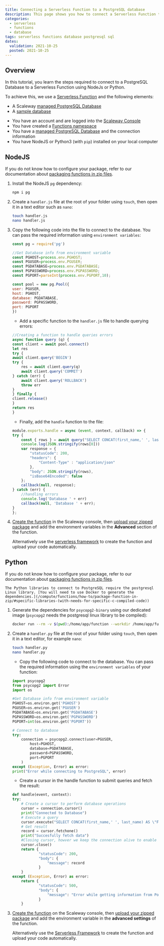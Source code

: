 ```yaml
---
title: Connecting a Serverless Function to a PostgreSQL database
description: This page shows you how to connect a Serverless Function to a PostgreSQL database
categories:
  - serverless
  - functions
  - database
tags: serverless functions database postgresql sql
dates:
  validation: 2021-10-25
  posted: 2021-10-25
---
```


## Overview

In this tutorial, you learn the steps required to connect to a PostgreSQL Database to a Serverless Function using NodeJs or Python.

To achieve this, we use a [Serverless Function](https://www.scaleway.com/en/betas/#serverlessfunctions) and the following elements:
- A Scaleway [managed PostgreSQL Database](https://www.scaleway.com/en/database/)
- A [sample database](https://www.postgresqltutorial.com/postgresql-sample-database/)

<Message type="requirement">

- You have an account and are logged into the [Scaleway Console](https://console.scaleway.com)
- You have created a [Functions namespace](/compute/functions/how-to/create-a-functions-namespace/)
- You have a [managed PostgreSQL Database](https://www.scaleway.com/en/database/) and the connection information
- You have NodeJS or Python3 (with `pip`) installed on your local computer

</Message>

## NodeJS

<Message type="tip">

If you do not know how to configure your package, refer to our documentation about [packaging functions in zip files](/compute/functions/how-to/package-function-in-zip/).

</Message>

1. Install the NodeJS `pg` dependency:
    ```bash 
    npm i pg
    ```
2. Create a `handler.js` file at the root of your folder using `touch`, then open it in a text editor such as `nano`: 

    ```bash
    touch handler.js
    nano handler.js
    ```
3. Copy the following code into the file to connect to the database. You can pass the required information using `environment variables`:
    ```javascript
    const pg = require('pg')

    //Get Database info from environment variable
    const PGHOST=process.env.PGHOST;
    const PGUSER=process.env.PGUSER;
    const PGDATABASE=process.env.PGDATABASE;
    const PGPASSWORD=process.env.PGPASSWORD;
    const PGPORT=parseInt(process.env.PGPORT,10);

    const pool = new pg.Pool({
    user: PGUSER,
    host: PGHOST,
    database: PGDATABASE,
    password: PGPASSWORD,
    port: PGPORT
    })

    ```
    * Add a specific function to the `handler.js` file to handle querying errors:
    ```javascript
    //Creating a function to handle queries errors
    async function query (q) {
    const client = await pool.connect()
    let res
    try {
    await client.query('BEGIN')
    try {
        res = await client.query(q)
        await client.query('COMMIT')
    } catch (err) {
        await client.query('ROLLBACK')
        throw err
    }
    } finally {
    client.release()
    }
    return res
    }
    ```
    * Finally, add the `handle` function to the file:
    ```javascript
    module.exports.handle = async (event, context, callback) => {
    try {
        const { rows } = await query("SELECT CONCAT(first_name,' ', last_name) AS \"Full Name\" FROM actor LIMIT 10")
        console.log(JSON.stringify(rows[0]))
        var response = {
            "statusCode": 200,
            "headers": {
                "Content-Type" : "application/json"
            },
            "body": JSON.stringify(rows),
            "isBase64Encoded": false
        };
        callback(null, response);
    } catch (err) {
        //handling errors
        console.log('Database ' + err)
        callback(null, 'Database ' + err);
    }
    };
    ```

4. [Create the function](/compute/functions/how-to/create-a-function/) in the Scaleway console, then [upload your zipped package](/compute/functions/how-to/package-function-in-zip/#how-to-upload-your-zip-file-to-the-scaleway-console/) and add the environment variables in the **Advanced** section of the function.

    <Message type="tip">

    Alternatively use the [serverless framework](/compute/functions/api-cli/fun-uploading-with-serverless-framework/) to create the function and upload your code automatically.

    </Message>

## Python

<Message type="tip">

If you do not know how to configure your package, refer to our documentation about [packaging functions in zip files](/compute/functions/how-to/package-function-in-zip/).

</Message>

<Message type="note">

    The Python libraries to connect to PostgreSQL require the postgresql Linux library. [You will need to use Docker to generate the dependencies.](/compute/functions/how-to/package-function-in-zip/#specific-libraries-(with-needs-for-specific-c-compiled-code))

</Message>

1. Generate the dependencies for `psycopg2-binary` using our dedicated image (`psycopg2` needs the postgresql linux library to be compiled):
    ```bash 
    docker run --rm -v $(pwd):/home/app/function --workdir /home/app/function rg.fr-par.scw.cloud/scwfunctionsruntimes/python-dep3:v1.2.8 pip install psycopg2-binary --target ./package
    ```
2. Create a `handler.py` file at the root of your folder using `touch`, then open it in a text editor, for example `nano`:

    ```bash
    touch handler.py
    nano handler.py
    ```
    * Copy the following code to connect to the database. You can pass the required information using the `environment variables` of your function:
    ```python
    import psycopg2
    from psycopg2 import Error
    import os

    #Get Database info from environment variable
    PGHOST=os.environ.get('PGHOST')
    PGUSER=os.environ.get('PGUSER')
    PGDATABASE=os.environ.get('PGDATABASE')
    PGPASSWORD=os.environ.get('PGPASSWORD')
    PGPORT=int(os.environ.get('PGPORT'))

    # Connect to database
    try:
        connection = psycopg2.connect(user=PGUSER,
            host=PGHOST,
            database=PGDATABASE,
            password=PGPASSWORD,
            port=PGPORT
        )
    except (Exception, Error) as error:
    print("Error while connecting to PostgreSQL", error)

    ```
    * Create a cursor in the handle function to submit queries and fetch the result:
    ```python
    def handle(event, context):
    try:
        # Create a cursor to perform database operations
        cursor = connection.cursor()
        print("Connected to Database")
        # Execute a query
        cursor.execute("SELECT CONCAT(first_name,' ', last_name) AS \"Full Name\" FROM actor LIMIT 10")
        # Get result
        record = cursor.fetchone()
        print("Succesfully fetch data")
        #Closing cursor, howver we keep the connection alive to enable faster loading for the next function calls
        cursor.close()
        return {
                "statusCode": 200,
                "body": {
                    "message": record
                }
        }
    except (Exception, Error) as error:
        return {
                "statusCode": 500,
                "body": {
                    "message": "Error while getting information from PostgreSQL, check logs for more information"
                }
        }
    ```

3. [Create the function](/docs/compute/functions/how-to/create-a-function/) on the Scaleway console, then [upload your zipped package](/compute/functions/how-to/package-function-in-zip/#how-to-upload-your-zip-file-to-the-scaleway-console) and add the environment variable in the **advanced settings** of the function.
    <Message type="tip">

    Alternatively use the [Serverless Framework](/compute/functions/api-cli/fun-uploading-with-serverless-framework/) to create the function and upload your code automatically.

    </Message>
